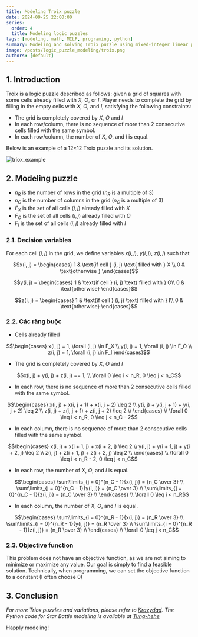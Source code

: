 ```yaml
---
title: Modeling Troix puzzle
date: 2024-09-25 22:00:00
series:
  order: 4
  title: Modeling logic puzzles
tags: [modeling, math, MILP, programing, python]
summary: Modeling and solving Troix puzzle using mixed-integer linear programming.
image: /posts/logic_puzzle_modeling/troix.png
authors: [default]
---
```



## 1. Introduction

Troix is a logic puzzle described as follows: given a grid of squares
with some cells already filled with $X$, $O$, or $I$. Player needs to complete
the grid by filling in the empty cells with $X$, $O$, and $I$, satisfying the
following constraints:
- The grid is completely covered by $X$, $O$ and $I$
- In each row/column, there is no sequence of more than 2 consecutive cells filled with the same symbol.
- In each row/column, the number of $X$, $O$, and $I$ is equal.

Below is an example of a 12×12 Troix puzzle and its solution.

![triox_example](/posts/logic_puzzle_modeling/troix.png)

## 2. Modeling puzzle

- $n_R$ is the number of rows in the grid ($n_R$ is a multiple of 3)
- $n_C$ is the number of columns in the grid ($n_C$ is a multiple of 3)
- $F_X$ is the set of all cells $(i, j)$ already filled with $X$
- $F_O$ is the set of all cells $(i, j)$ already filled with $O$
- $F_I$ is the set of all cells $(i, j)$ already filled with $I$

### 2.1. Decision variables
For each cell $(i, j)$ in the grid,  we define variables $x(i, j)$, $y(i, j)$, $z(i, j)$ such that
```math
x(i, j) = \begin{cases}
  1 & \text{if cell } (i, j) \text{ filled with } X \\
  0 & \text{otherwise }
\end{cases}
```

```math
y(i, j) = \begin{cases}
  1 & \text{if cell } (i, j) \text{ filled with } O\\
  0 & \text{otherwise}
\end{cases}
```

```math
z(i, j) = \begin{cases}
  1 & \text{if cell } (i, j) \text{ filled with } I\\
  0 & \text{otherwise}
\end{cases}
```

### 2.2. Các ràng buộc

- Cells already filled
```math
\begin{cases}
  x(i, j) = 1, \forall (i, j) \in F_X \\
  y(i, j) = 1, \forall (i, j) \in F_O \\
  z(i, j) = 1, \forall (i, j) \in F_I
\end{cases}
```

- The grid is completely covered by $X$, $O$ and $I$
```math
x(i, j) + y(i, j) + z(i, j) == 1, \\ \forall 0 \leq i < n_R, 0 \leq j < n_C
```

- In each row, there is no sequence of more than 2 consecutive cells filled with the same symbol.
```math
\begin{cases}
  x(i, j) + x(i, j + 1) + x(i, j + 2) \leq 2 \\
  y(i, j) + y(i, j + 1) + y(i, j + 2) \leq 2 \\
  z(i, j) + z(i, j + 1) + z(i, j + 2) \leq 2 \\
\end{cases}
\\ \forall 0 \leq i < n_R, 0 \leq j < n_C - 2
```

- In each column, there is no sequence of more than 2 consecutive cells filled with the same symbol.
```math
\begin{cases}
  x(i, j) + x(i + 1, j) + x(i + 2, j) \leq 2 \\
  y(i, j) + y(i + 1, j) + y(i + 2, j) \leq 2 \\
  z(i, j) + z(i + 1, j) + z(i + 2, j) \leq 2 \\
\end{cases}
\\ \forall 0 \leq i < n_R - 2, 0 \leq j < n_C
```

- In each row, the number of $X$, $O$, and $I$ is equal.
```math
\begin{cases}
  \sum\limits_{j = 0}^{n_C - 1}{x(i, j)} = {n_C \over 3} \\
  \sum\limits_{j = 0}^{n_C - 1}{y(i, j)} = {n_C \over 3} \\
  \sum\limits_{j = 0}^{n_C - 1}{z(i, j)} = {n_C \over 3} \\
\end{cases}
\\ \forall 0 \leq i < n_R
```

- In each column, the number of $X$, $O$, and $I$ is equal.
```math
\begin{cases}
  \sum\limits_{i = 0}^{n_R - 1}{x(i, j)} = {n_R \over 3} \\
  \sum\limits_{i = 0}^{n_R - 1}{y(i, j)} = {n_R \over 3} \\
  \sum\limits_{i = 0}^{n_R - 1}{z(i, j)} = {n_R \over 3} \\
\end{cases}
\\ \forall 0 \leq j < n_C
```

### 2.3. Objective function
This problem does not have an objective function, as we are not aiming to minimize
or maximize any value. Our goal is simply to find a feasible solution. Technically,
when programming, we can set the objective function to a constant (I often choose 0)

## 3. Conclusion
*For more Triox puzzles and variations, please refer to [Krazydad](https://krazydad.com/troix/).
The Python code for Star Battle modeling is available at
[Tung-hehe](https://github.com/Tung-hehe/logic-puzzles-solver/blob/main/src/puzzles/troix.py)*

Happly modeling! <Twemoji emoji="clinking-beer-mugs" />
